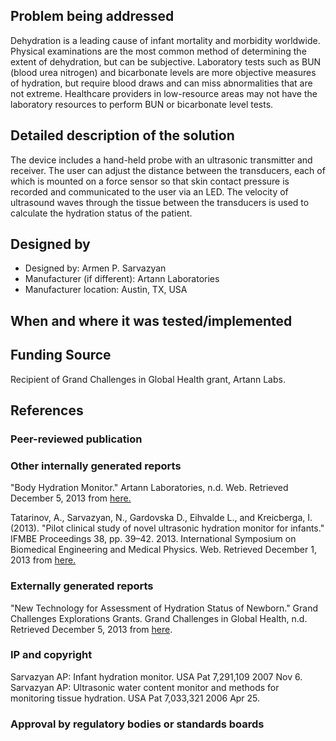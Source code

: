 {{Medical Device
|Health Topic=Child mortality,
|Classification=Diagnosis
|Scope=Prototype
|Location=Africa, Asia
|Image=Imageneeded.png
}}
<!-- Please make sure to use the format provided below for consistency between all devices. -->
==Problem being addressed==
Dehydration is a leading cause of infant mortality and morbidity worldwide. Physical examinations are the most common method of determining the extent of dehydration, but can be subjective. Laboratory tests such as BUN (blood urea nitrogen) and bicarbonate levels are more objective measures of hydration, but require blood draws and can miss abnormalities that are not extreme. Healthcare providers in low-resource areas may not have the laboratory resources to perform BUN or bicarbonate level tests. 

==Detailed description of the solution==
The device includes a hand-held probe with an ultrasonic transmitter and receiver. The user can adjust the distance between the transducers, each of which is mounted on a force sensor so that skin contact pressure is recorded and communicated to the user via an LED. The velocity of ultrasound waves through the tissue between the transducers is used to calculate the hydration status of the patient. 

==Designed by==
*Designed by: Armen P. Sarvazyan 
*Manufacturer (if different): Artann Laboratories
*Manufacturer location: Austin, TX, USA

==When and where it was tested/implemented ==
 
==Funding Source==
Recipient of Grand Challenges in Global Health grant,
Artann Labs.
==References==
===Peer-reviewed publication===

===Other internally generated reports===
"Body Hydration Monitor." Artann Laboratories, n.d. Web. Retrieved December 5, 2013 from [http://www.artannlabs.com/body-hydration.html here.]

Tatarinov, A., Sarvazyan, N., Gardovska D., Eihvalde L., and Kreicberga, I. (2013). "Pilot clinical study of novel ultrasonic hydration monitor for infants." IFMBE Proceedings 38, pp. 39–42. 2013.  International Symposium on Biomedical Engineering and Medical Physics. Web. Retrieved December 1, 2013 from [http://link.springer.com.proxy.lib.umich.edu/book/10.1007%2F978-3-642-34197-7 here.]

===Externally generated reports===
"New Technology for Assessment of Hydration Status of Newborn." Grand Challenges Explorations Grants. Grand Challenges in Global Health, n.d. Retrieved December 5, 2013 from [http://www.grandchallenges.org/explorations/Pages/grantsawarded.aspx here].

===IP and copyright===
Sarvazyan AP: Infant hydration monitor. USA Pat 7,291,109 2007 Nov 6.
Sarvazyan AP: Ultrasonic water content monitor and methods for monitoring tissue hydration. USA Pat 7,033,321 2006 Apr 25.

===Approval by regulatory bodies or standards boards===

<!-- Add relevant categories, such as [[Category:HIV]] or [[Category:Malaria]] below this line -->